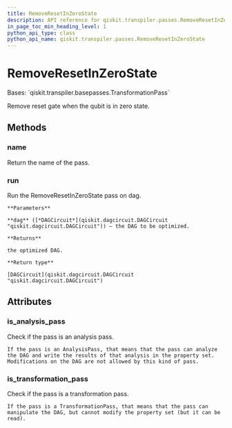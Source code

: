 ```yaml
---
title: RemoveResetInZeroState
description: API reference for qiskit.transpiler.passes.RemoveResetInZeroState
in_page_toc_min_heading_level: 1
python_api_type: class
python_api_name: qiskit.transpiler.passes.RemoveResetInZeroState
---
```


# RemoveResetInZeroState

<Class id="qiskit.transpiler.passes.RemoveResetInZeroState" github="https://github.com/qiskit/qiskit/tree/stable/0.20/qiskit/transpiler/passes/optimization/remove_reset_in_zero_state.py" signature="RemoveResetInZeroState(*args, **kwargs)">
  Bases: `qiskit.transpiler.basepasses.TransformationPass`

  Remove reset gate when the qubit is in zero state.

  ## Methods

  ### name

  <Function id="qiskit.transpiler.passes.RemoveResetInZeroState.name" name="name" signature="RemoveResetInZeroState.name()">
    Return the name of the pass.
  </Function>

  ### run

  <Function id="qiskit.transpiler.passes.RemoveResetInZeroState.run" name="run" signature="RemoveResetInZeroState.run(dag)">
    Run the RemoveResetInZeroState pass on dag.

    **Parameters**

    **dag** ([*DAGCircuit*](qiskit.dagcircuit.DAGCircuit "qiskit.dagcircuit.DAGCircuit")) – the DAG to be optimized.

    **Returns**

    the optimized DAG.

    **Return type**

    [DAGCircuit](qiskit.dagcircuit.DAGCircuit "qiskit.dagcircuit.DAGCircuit")
  </Function>

  ## Attributes

  ### is\_analysis\_pass

  <Attribute id="qiskit.transpiler.passes.RemoveResetInZeroState.is_analysis_pass" name="is_analysis_pass">
    Check if the pass is an analysis pass.

    If the pass is an AnalysisPass, that means that the pass can analyze the DAG and write the results of that analysis in the property set. Modifications on the DAG are not allowed by this kind of pass.
  </Attribute>

  ### is\_transformation\_pass

  <Attribute id="qiskit.transpiler.passes.RemoveResetInZeroState.is_transformation_pass" name="is_transformation_pass">
    Check if the pass is a transformation pass.

    If the pass is a TransformationPass, that means that the pass can manipulate the DAG, but cannot modify the property set (but it can be read).
  </Attribute>
</Class>

